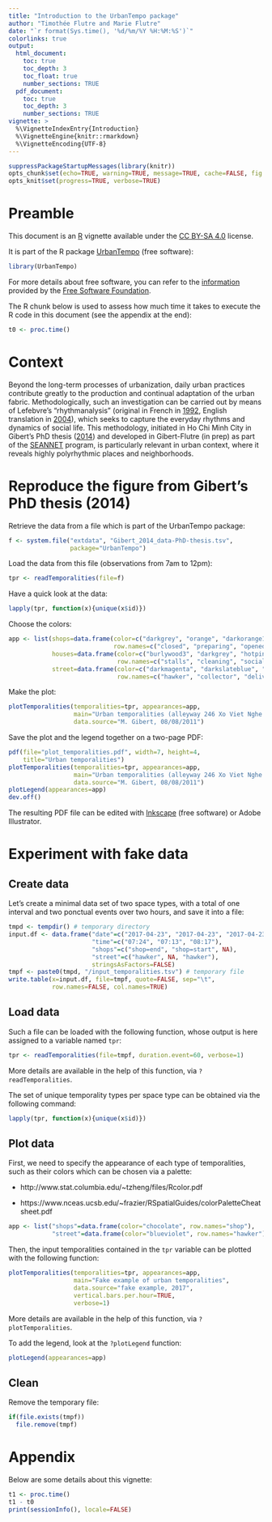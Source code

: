 ```yaml
---
title: "Introduction to the UrbanTempo package"
author: "Timothée Flutre and Marie Flutre"
date: "`r format(Sys.time(), '%d/%m/%Y %H:%M:%S')`"
colorlinks: true
output:
  html_document:
    toc: true
    toc_depth: 3
    toc_float: true
    number_sections: TRUE
  pdf_document:
    toc: true
    toc_depth: 3
    number_sections: TRUE
vignette: >
  %\VignetteIndexEntry{Introduction}
  %\VignetteEngine{knitr::rmarkdown}
  %\VignetteEncoding{UTF-8}
---
```


<!--
setwd("~/src/UrbanTempo/vignettes/")

library(devtools)
build_vignettes()

library(rmarkdown)
render("introduction.Rmd", "html_document")
-->

<!--
This R chunk is used to set up some options.
-->
```r
suppressPackageStartupMessages(library(knitr))
opts_chunk$set(echo=TRUE, warning=TRUE, message=TRUE, cache=FALSE, fig.align="center")
opts_knit$set(progress=TRUE, verbose=TRUE)
```


# Preamble

This document is an [R](https://www.r-project.org/) vignette available under the [CC BY-SA 4.0](http://creativecommons.org/licenses/by-sa/4.0/) license.

It is part of the R package [UrbanTempo](https://github.com/marieflutre/UrbanTempo) (free software):
```r
library(UrbanTempo)
```

For more details about free software, you can refer to the [information](https://www.gnu.org/philosophy/philosophy.en.html) provided by the [Free Software Foundation](https://en.wikipedia.org/wiki/Free_Software_Foundation).

The R chunk below is used to assess how much time it takes to execute the R code in this document (see the appendix at the end):
```r
t0 <- proc.time()
```


# Context

Beyond the long-term processes of urbanization, daily urban practices contribute greatly to the production and continual adaptation of the urban fabric.
Methodologically, such an investigation can be carried out by means of Lefebvre’s "rhythmanalysis" (original in French in [1992](https://www.syllepse.net/lng_FR_srub_59_iprod_24-elements-de-rythmanalyse.html), English translation in [2004](https://www.bloomsbury.com/uk/rhythmanalysis-9781472507167/)), which seeks to capture the everyday rhythms and dynamics of social life.
This methodology, initiated in Ho Chi Minh City in Gibert's PhD thesis ([2014](https://www.academia.edu/7549254)) and developed in Gibert-Flutre (in prep) as part of the [SEANNET](https://ukna.asia/seannet) program, is particularly relevant in urban context, where it reveals highly polyrhythmic places and neighborhoods.


# Reproduce the figure from Gibert's PhD thesis (2014)

Retrieve the data from a file which is part of the UrbanTempo package:
```r
f <- system.file("extdata", "Gibert_2014_data-PhD-thesis.tsv",
                 package="UrbanTempo")
```

Load the data from this file (observations from 7am to 12pm):
```r
tpr <- readTemporalities(file=f)
```

Have a quick look at the data:
```r
lapply(tpr, function(x){unique(x$id)})
```

Choose the colors:
```r
app <- list(shops=data.frame(color=c("darkgrey", "orange", "darkorange1"),
                             row.names=c("closed", "preparing", "opened")),
            houses=data.frame(color=c("burlywood3", "darkgrey", "hotpink3"),
                              row.names=c("stalls", "cleaning", "social")),
            street=data.frame(color=c("darkmagenta", "darkslateblue", "orange", "cyan"),
                              row.names=c("hawker", "collector", "delivery", "beggar")))
```

Make the plot:
```r
plotTemporalities(temporalities=tpr, appearances=app,
                  main="Urban temporalities (alleyway 246 Xo Viet Nghe Tinh)",
                  data.source="M. Gibert, 08/08/2011")
```

Save the plot and the legend together on a two-page PDF:
```r
pdf(file="plot_temporalities.pdf", width=7, height=4,
    title="Urban temporalities")
plotTemporalities(temporalities=tpr, appearances=app,
                  main="Urban temporalities (alleyway 246 Xo Viet Nghe Tinh)",
                  data.source="M. Gibert, 08/08/2011")
plotLegend(appearances=app)
dev.off()
```

The resulting PDF file can be edited with [Inkscape](https://inkscape.org) (free software) or Adobe Illustrator.


# Experiment with fake data

## Create data

Let's create a minimal data set of two space types, with a total of one interval and two ponctual events over two hours, and save it into a file:
```r
tmpd <- tempdir() # temporary directory
input.df <- data.frame("date"=c("2017-04-23", "2017-04-23", "2017-04-23"),
                       "time"=c("07:24", "07:13", "08:17"),
                       "shops"=c("shop=end", "shop=start", NA),
                       "street"=c("hawker", NA, "hawker"),
                       stringsAsFactors=FALSE)
tmpf <- paste0(tmpd, "/input_temporalities.tsv") # temporary file
write.table(x=input.df, file=tmpf, quote=FALSE, sep="\t",
            row.names=FALSE, col.names=TRUE)
```

## Load data

Such a file can be loaded with the following function, whose output is here assigned to a variable named `tpr`:
```r
tpr <- readTemporalities(file=tmpf, duration.event=60, verbose=1)
```

More details are available in the help of this function, via `?readTemporalities`.

The set of unique temporality types per space type can be obtained via the following command:
```r
lapply(tpr, function(x){unique(x$id)})
```


## Plot data

First, we need to specify the appearance of each type of temporalities, such as their colors which can be chosen via a palette:

* http://www.stat.columbia.edu/~tzheng/files/Rcolor.pdf

* https://www.nceas.ucsb.edu/~frazier/RSpatialGuides/colorPaletteCheatsheet.pdf

```r
app <- list("shops"=data.frame(color="chocolate", row.names="shop"),
            "street"=data.frame(color="blueviolet", row.names="hawker"))
```

Then, the input temporalities contained in the `tpr` variable can be plotted with the following function:
```r
plotTemporalities(temporalities=tpr, appearances=app,
                  main="Fake example of urban temporalities",
                  data.source="fake example, 2017",
                  vertical.bars.per.hour=TRUE,
                  verbose=1)
```

More details are available in the help of this function, via `?plotTemporalities`.

To add the legend, look at the `?plotLegend` function:
```r
plotLegend(appearances=app)
```


## Clean

Remove the temporary file:
```r
if(file.exists(tmpf))
  file.remove(tmpf)
```


# Appendix

Below are some details about this vignette:
```r
t1 <- proc.time()
t1 - t0
print(sessionInfo(), locale=FALSE)
```
